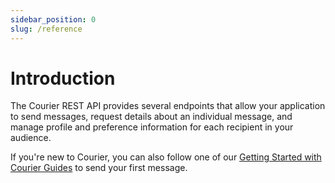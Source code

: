 ```yaml
---
sidebar_position: 0
slug: /reference
---
```


# Introduction

The Courier REST API provides several endpoints that allow your application to send messages, request details about an individual message, and manage profile and preference information for each recipient in your audience.

If you're new to Courier, you can also follow one of our [Getting Started with Courier Guides](/) to send your first message.
